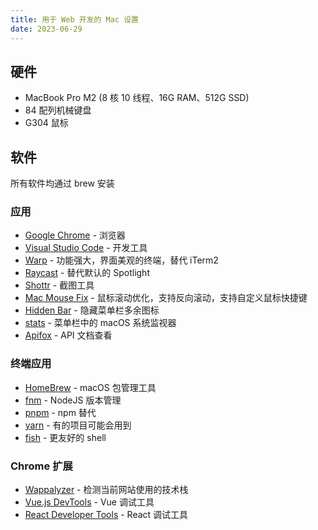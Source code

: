 ```yaml
---
title: 用于 Web 开发的 Mac 设置
date: 2023-06-29
---
```


## 硬件

- MacBook Pro M2 (8 核 10 线程、16G RAM、512G SSD)
- 84 配列机械键盘
- G304 鼠标

## 软件

所有软件均通过 brew 安装

### 应用

- [Google Chrome](https://formulae.brew.sh/cask/google-chrome) - 浏览器
- [Visual Studio Code](https://formulae.brew.sh/cask/visual-studio-code) - 开发工具
- [Warp](https://formulae.brew.sh/cask/warp) - 功能强大，界面美观的终端，替代 iTerm2
- [Raycast](https://formulae.brew.sh/cask/raycast) - 替代默认的 Spotlight
- [Shottr](https://formulae.brew.sh/cask/shottr) - 截图工具
- [Mac Mouse Fix](https://formulae.brew.sh/cask/mouse-fix) - 鼠标滚动优化，支持反向滚动，支持自定义鼠标快捷键
- [Hidden Bar](https://github.com/dwarvesf/hidden/) - 隐藏菜单栏多余图标
- [stats](https://github.com/exelban/stats) - 菜单栏中的 macOS 系统监视器
- [Apifox](https://formulae.brew.sh/cask/apifox#default) - API 文档查看

### 终端应用

- [HomeBrew](https://brew.sh/) - macOS 包管理工具
- [fnm](https://github.com/Schniz/fnm) - NodeJS 版本管理
- [pnpm](https://github.com/pnpm/pnpm) - npm 替代
- [yarn](https://github.com/yarnpkg/berry) - 有的项目可能会用到
- [fish](https://github.com/fish-shell/fish-shell) - 更友好的 shell

### Chrome 扩展

- [Wappalyzer](https://chrome.google.com/webstore/detail/wappalyzer-technology-pro/gppongmhjkpfnbhagpmjfkannfbllamg) - 检测当前网站使用的技术栈
- [Vue.js DevTools](https://chrome.google.com/webstore/detail/vuejs-devtools/nhdogjmejiglipccpnnnanhbledajbpd) - Vue 调试工具
- [React Developer Tools](https://chrome.google.com/webstore/detail/react-developer-tools/fmkadmapgofadopljbjfkapdkoienihi) - React 调试工具
